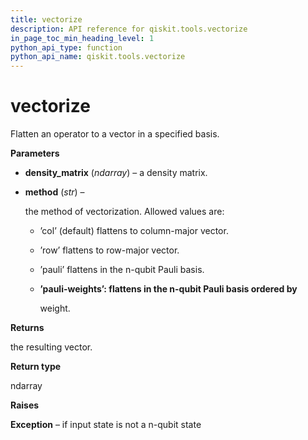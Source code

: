 ```yaml
---
title: vectorize
description: API reference for qiskit.tools.vectorize
in_page_toc_min_heading_level: 1
python_api_type: function
python_api_name: qiskit.tools.vectorize
---
```


# vectorize

<Function id="qiskit.tools.vectorize" github="https://github.com/qiskit/qiskit/tree/stable/0.14/qiskit/tools/qi/qi.py" signature="vectorize(density_matrix, method='col')">
  Flatten an operator to a vector in a specified basis.

  **Parameters**

  *   **density\_matrix** (*ndarray*) – a density matrix.

  *   **method** (*str*) –

      the method of vectorization. Allowed values are:

      *   ’col’ (default) flattens to column-major vector.

      *   ’row’ flattens to row-major vector.

      *   ’pauli’ flattens in the n-qubit Pauli basis.

      *   **’pauli-weights’: flattens in the n-qubit Pauli basis ordered by**

          weight.

  **Returns**

  the resulting vector.

  **Return type**

  ndarray

  **Raises**

  **Exception** – if input state is not a n-qubit state
</Function>

